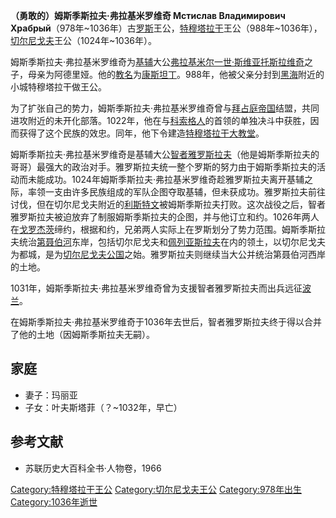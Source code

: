 '''（勇敢的）姆斯季斯拉夫·弗拉基米罗维奇 Мстислав Владимирович Храбрый'''（978年~1036年）古[[罗斯|罗斯]]王公，[[特穆塔拉干|特穆塔拉干]]王公（988年~1036年），[[切尔尼戈夫|切尔尼戈夫]]王公（1024年~1036年）。

姆斯季斯拉夫·弗拉基米罗维奇为[[基辅|基辅]]大公[[弗拉基米尔一世·斯维亚托斯拉维奇|弗拉基米尔一世·斯维亚托斯拉维奇]]之子，母亲为阿德里娅。他的[[教名|教名]]为[[康斯坦丁|康斯坦丁]]。988年，他被父亲分封到[[黑海|黑海]]附近的小城特穆塔拉干做王公。

为了扩张自己的势力，姆斯季斯拉夫·弗拉基米罗维奇曾与[[拜占庭帝国|拜占庭帝国]]结盟，共同进攻附近的未开化部落。1022年，他在与[[科索格人|科索格人]]的首领的单独决斗中获胜，因而获得了这个民族的效忠。同年，他下令建造[[特穆塔拉干大教堂|特穆塔拉干大教堂]]。

姆斯季斯拉夫·弗拉基米罗维奇是基辅大公[[雅罗斯拉夫_(智者)|智者雅罗斯拉夫]]（他是姆斯季斯拉夫的哥哥）最强大的政治对手。雅罗斯拉夫统一整个罗斯的努力由于姆斯季斯拉夫的活动而未能成功。1024年姆斯季斯拉夫·弗拉基米罗维奇趁雅罗斯拉夫离开基辅之际，率领一支由许多民族组成的军队企图夺取基辅，但未获成功。雅罗斯拉夫前往讨伐，但在切尔尼戈夫附近的[[利斯特文|利斯特文]]被姆斯季斯拉夫打败。这次战役之后，智者雅罗斯拉夫被迫放弃了制服姆斯季斯拉夫的企图，并与他订立和约。1026年两人在[[戈罗杰茨|戈罗杰茨]]缔约，根据和约，兄弟两人实际上在罗斯划分了势力范围。姆斯季斯拉夫统治[[第聂伯河|第聂伯河]]东岸，包括切尔尼戈夫和[[佩列亚斯拉夫|佩列亚斯拉夫]]在内的领土，以切尔尼戈夫为都城，是为[[切尔尼戈夫公国|切尔尼戈夫公国]]之始。雅罗斯拉夫则继续当大公并统治第聂伯河西岸的土地。

1031年，姆斯季斯拉夫·弗拉基米罗维奇曾为支援智者雅罗斯拉夫而出兵远征[[波兰|波兰]]。

在姆斯季斯拉夫·弗拉基米罗维奇于1036年去世后，智者雅罗斯拉夫终于得以合并了他的土地（因姆斯季斯拉夫无嗣）。

== 家庭 ==

*妻子：玛丽亚
*子女：叶夫斯塔菲（？~1032年，早亡）

== 参考文献 ==

*苏联历史大百科全书·人物卷，1966

{{start box}}
{{s-before|无|rows=2}}
{{s-title|[[特穆塔拉干统治者列表|特穆塔拉干王公]]|988~1036}}
{{s-after|[[格列布·斯维亚托斯拉维奇|格列布·斯维亚托斯拉维奇]]}}
{{s-title|[[切尔尼戈夫统治者列表|切尔尼戈夫王公]]|1024~1036}}
{{s-after|[[斯维亚托斯拉夫二世·雅罗斯拉维奇|斯维亚托斯拉夫·雅罗斯拉维奇]]}}
{{end box}}

[[Category:特穆塔拉干王公|Category:特穆塔拉干王公]]
[[Category:切尔尼戈夫王公|Category:切尔尼戈夫王公]]
[[Category:978年出生|Category:978年出生]]
[[Category:1036年逝世|Category:1036年逝世]]
